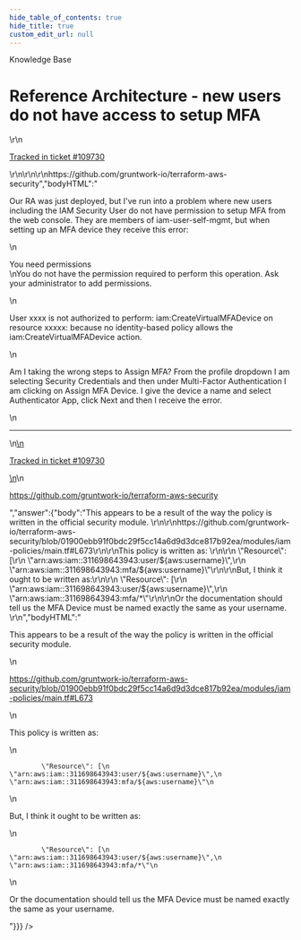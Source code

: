```yaml
---
hide_table_of_contents: true
hide_title: true
custom_edit_url: null
---
```



<head>
  <link rel="canonical" href="https://github.com/gruntwork-io/knowledge-base/discussions/619" />
</head>

<CenterLayout>
<span className="searchCategory">Knowledge Base</span>
<h1>Reference Architecture - new users do not have access to setup MFA</h1>
<GitHub discussion={{"id":"D_kwDOF8slf84ARy9T","number":619,"author":{"login":"drafie"},"title":"Reference Architecture - new users do not have access to setup MFA","body":"\r\nOur RA was just deployed, but I've run into a problem where new users including the IAM Security User do not have permission to setup MFA from the web console.   They are members of iam-user-self-mgmt, but when setting up an MFA device they receive this error: \r\n\r\nYou need permissions\r\nYou do not have the permission required to perform this operation. Ask your administrator to add permissions.\r\n\r\nUser xxxx is not authorized to perform: iam:CreateVirtualMFADevice on resource xxxxx: because no identity-based policy allows the iam:CreateVirtualMFADevice action.\r\n\r\nAm I taking the wrong steps to Assign MFA?  From the profile dropdown I am selecting Security Credentials and then under Multi-Factor Authentication I am clicking on Assign MFA Device.   I give the device a name and select Authenticator App, click Next and then I receive the error. \r\n\r\n\r\n---\r\n\r\n<ins datetime=\"2022-12-15T04:22:53Z\">\r\n  <p><a href=\"https://support.gruntwork.io/hc/requests/109730\">Tracked in ticket #109730</a></p>\r\n</ins>\r\n\r\nhttps://github.com/gruntwork-io/terraform-aws-security","bodyHTML":"<p dir=\"auto\">Our RA was just deployed, but I've run into a problem where new users including the IAM Security User do not have permission to setup MFA from the web console.   They are members of iam-user-self-mgmt, but when setting up an MFA device they receive this error:</p>\n<p dir=\"auto\">You need permissions<br>\nYou do not have the permission required to perform this operation. Ask your administrator to add permissions.</p>\n<p dir=\"auto\">User xxxx is not authorized to perform: iam:CreateVirtualMFADevice on resource xxxxx: because no identity-based policy allows the iam:CreateVirtualMFADevice action.</p>\n<p dir=\"auto\">Am I taking the wrong steps to Assign MFA?  From the profile dropdown I am selecting Security Credentials and then under Multi-Factor Authentication I am clicking on Assign MFA Device.   I give the device a name and select Authenticator App, click Next and then I receive the error.</p>\n<hr>\n<ins datetime=\"2022-12-15T04:22:53Z\">\n  <p dir=\"auto\"><a href=\"https://support.gruntwork.io/hc/requests/109730\" rel=\"nofollow\">Tracked in ticket #109730</a></p>\n</ins>\n<p dir=\"auto\"><a href=\"https://github.com/gruntwork-io/terraform-aws-security\">https://github.com/gruntwork-io/terraform-aws-security</a></p>","answer":{"body":"This appears to be a result of the way the policy is written in the official security module. \r\n\r\nhttps://github.com/gruntwork-io/terraform-aws-security/blob/01900ebb91f0bdc29f5cc14a6d9d3dce817b92ea/modules/iam-policies/main.tf#L673\r\n\r\nThis policy is written as: \r\n\r\n            \"Resource\": [\r\n                \"arn:aws:iam::311698643943:user/${aws:username}\",\r\n                \"arn:aws:iam::311698643943:mfa/${aws:username}\"\r\n\r\nBut, I think it ought to be written as:\r\n\r\n            \"Resource\": [\r\n                \"arn:aws:iam::311698643943:user/${aws:username}\",\r\n                \"arn:aws:iam::311698643943:mfa/*\"\r\n\r\nOr the documentation should tell us the MFA Device must be named exactly the same as your username.  \r\n","bodyHTML":"<p dir=\"auto\">This appears to be a result of the way the policy is written in the official security module.</p>\n<p dir=\"auto\"><a href=\"https://github.com/gruntwork-io/terraform-aws-security/blob/01900ebb91f0bdc29f5cc14a6d9d3dce817b92ea/modules/iam-policies/main.tf#L673\">https://github.com/gruntwork-io/terraform-aws-security/blob/01900ebb91f0bdc29f5cc14a6d9d3dce817b92ea/modules/iam-policies/main.tf#L673</a></p>\n<p dir=\"auto\">This policy is written as:</p>\n<div class=\"snippet-clipboard-content notranslate position-relative overflow-auto\" data-snippet-clipboard-copy-content=\"        &quot;Resource&quot;: [\n            &quot;arn:aws:iam::311698643943:user/${aws:username}&quot;,\n            &quot;arn:aws:iam::311698643943:mfa/${aws:username}&quot;\"><pre class=\"notranslate\"><code class=\"notranslate\">        \"Resource\": [\n            \"arn:aws:iam::311698643943:user/${aws:username}\",\n            \"arn:aws:iam::311698643943:mfa/${aws:username}\"\n</code></pre></div>\n<p dir=\"auto\">But, I think it ought to be written as:</p>\n<div class=\"snippet-clipboard-content notranslate position-relative overflow-auto\" data-snippet-clipboard-copy-content=\"        &quot;Resource&quot;: [\n            &quot;arn:aws:iam::311698643943:user/${aws:username}&quot;,\n            &quot;arn:aws:iam::311698643943:mfa/*&quot;\"><pre class=\"notranslate\"><code class=\"notranslate\">        \"Resource\": [\n            \"arn:aws:iam::311698643943:user/${aws:username}\",\n            \"arn:aws:iam::311698643943:mfa/*\"\n</code></pre></div>\n<p dir=\"auto\">Or the documentation should tell us the MFA Device must be named exactly the same as your username.</p>"}}} />

</CenterLayout>
  

<!-- ##DOCS-SOURCER-START
{
  "sourcePlugin": "github-discussions",
  "hash": "dc71ea3d37728194f34ed72553e3d5e9"
}
##DOCS-SOURCER-END -->
